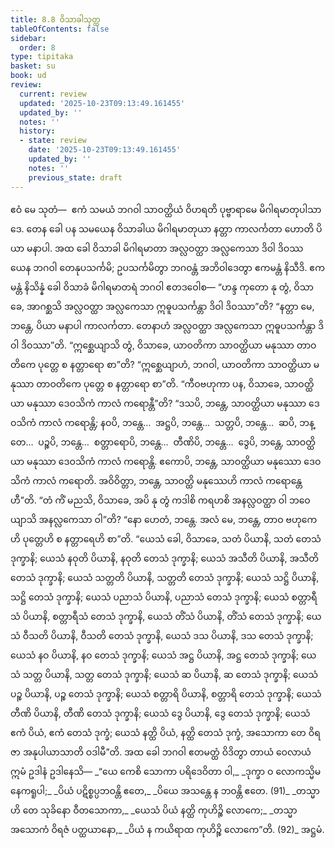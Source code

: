 ```yaml
---
title: 8.8 ဝိသာခါသုတ္တ
tableOfContents: false
sidebar:
  order: 8
type: tipitaka
basket: su
book: ud
review:
  current: review
  updated: '2025-10-23T09:13:49.161455'
  updated_by: ''
  notes: ''
  history:
  - state: review
    date: '2025-10-23T09:13:49.161455'
    updated_by: ''
    notes: ''
    previous_state: draft
---
```



<ReviewStatus review={frontmatter.review} showDetails={true} />

<HypothesisAnnotation frontmatter={frontmatter} />

<DynamicBreadcrumb />

<Division number="78" book="ud" e="ch" v="18" p="190">

<Paragraph number="738" book="ud">
ဧဝံ မေ သုတံ—  ဧကံ သမယံ ဘဂဝါ သာဝတ္ထိယံ ဝိဟရတိ ပုဗ္ဗာရာမေ မိဂါရမာတုပါသာဒေ. တေန ခေါ ပန သမယေန ဝိသာခါယ မိဂါရမာတုယာ နတ္တာ ကာလင်္ကတာ ဟောတိ ပိယာ မနာပါ. အထ ခေါ ဝိသာခါ မိဂါရမာတာ အလ္လဝတ္ထာ အလ္လကေသာ ဒိဝါ ဒိဝဿ ယေန ဘဂဝါ တေနုပသင်္ကမိ; ဥပသင်္ကမိတွာ ဘဂဝန္တံ အဘိဝါဒေတွာ ဧကမန္တံ နိသီဒိ. ဧကမန္တံ နိသိန္နံ ခေါ ဝိသာခံ မိဂါရမာတရံ ဘဂဝါ ဧတဒဝေါစ—
</Paragraph>

<Paragraph number="739" book="ud">
“ဟန္ဒ ကုတော နု တွံ, ဝိသာခေ, အာဂစ္ဆသိ အလ္လဝတ္ထာ အလ္လကေသာ ဣဓူပသင်္ကန္တာ ဒိဝါ ဒိဝဿာ”တိ? “နတ္တာ မေ, ဘန္တေ, ပိယာ မနာပါ ကာလင်္ကတာ. တေနာဟံ အလ္လဝတ္ထာ အလ္လကေသာ ဣဓူပသင်္ကန္တာ ဒိဝါ ဒိဝဿာ”တိ. “ဣစ္ဆေယျာသိ တွံ, ဝိသာခေ, ယာဝတိကာ သာဝတ္ထိယာ မနုဿာ တာဝတိကေ ပုတ္တေ စ နတ္တာရော စာ”တိ? “ဣစ္ဆေယျာဟံ, ဘဂဝါ, ယာဝတိကာ သာဝတ္ထိယာ မနုဿာ တာဝတိကေ ပုတ္တေ စ နတ္တာရော စာ”တိ.
</Paragraph>

<Paragraph number="740" book="ud">
“ကီဝဗဟုကာ ပန, ဝိသာခေ, သာဝတ္ထိယာ မနုဿာ ဒေဝသိကံ ကာလံ ကရောန္တီ”တိ? “ဒသပိ, ဘန္တေ, သာဝတ္ထိယာ မနုဿာ ဒေဝသိကံ ကာလံ ကရောန္တိ; နဝပိ, ဘန္တေ…  အဋ္ဌပိ, ဘန္တေ…  သတ္တပိ, ဘန္တေ…  ဆပိ, ဘန္တေ…  ပဉ္စပိ, ဘန္တေ…  စတ္တာရောပိ, ဘန္တေ…  တီဏိပိ, ဘန္တေ…  ဒွေပိ, ဘန္တေ, သာဝတ္ထိယာ မနုဿာ ဒေဝသိကံ ကာလံ ကရောန္တိ. ဧကောပိ, ဘန္တေ, သာဝတ္ထိယာ မနုဿော ဒေဝသိကံ ကာလံ ကရောတိ. အဝိဝိတ္တာ, ဘန္တေ, သာဝတ္ထိ မနုဿေဟိ ကာလံ ကရောန္တေဟီ”တိ.
</Paragraph>

<Paragraph number="741" book="ud">
“တံ ကိံ မညသိ, ဝိသာခေ, အပိ နု တွံ ကဒါစိ ကရဟစိ အနလ္လဝတ္ထာ ဝါ ဘဝေယျာသိ အနလ္လကေသာ ဝါ”တိ? “နော ဟေတံ, ဘန္တေ. အလံ မေ, ဘန္တေ, တာဝ ဗဟုကေဟိ ပုတ္တေဟိ စ နတ္တာရေဟိ စာ”တိ.
</Paragraph>

<Paragraph number="742" book="ud">
“ယေသံ ခေါ, ဝိသာခေ, သတံ ပိယာနိ, သတံ တေသံ ဒုက္ခာနိ; ယေသံ နဝုတိ ပိယာနိ, နဝုတိ တေသံ ဒုက္ခာနိ; ယေသံ အသီတိ ပိယာနိ, အသီတိ တေသံ ဒုက္ခာနိ; ယေသံ သတ္တတိ ပိယာနိ, သတ္တတိ တေသံ ဒုက္ခာနိ; ယေသံ သဋ္ဌိ ပိယာနိ, သဋ္ဌိ တေသံ ဒုက္ခာနိ; ယေသံ ပညာသံ ပိယာနိ, ပညာသံ တေသံ ဒုက္ခာနိ; ယေသံ စတ္တာရီသံ ပိယာနိ, စတ္တာရီသံ တေသံ ဒုက္ခာနိ, ယေသံ တိံသံ ပိယာနိ, တိံသံ တေသံ ဒုက္ခာနိ; ယေသံ ဝီသတိ ပိယာနိ, ဝီသတိ တေသံ ဒုက္ခာနိ, ယေသံ ဒသ ပိယာနိ, ဒသ တေသံ ဒုက္ခာနိ; ယေသံ နဝ ပိယာနိ, နဝ တေသံ ဒုက္ခာနိ; ယေသံ အဋ္ဌ ပိယာနိ, အဋ္ဌ တေသံ ဒုက္ခာနိ; ယေသံ သတ္တ ပိယာနိ, သတ္တ တေသံ ဒုက္ခာနိ; ယေသံ ဆ ပိယာနိ, ဆ တေသံ ဒုက္ခာနိ; ယေသံ ပဉ္စ ပိယာနိ, ပဉ္စ တေသံ ဒုက္ခာနိ; ယေသံ စတ္တာရိ ပိယာနိ, စတ္တာရိ တေသံ ဒုက္ခာနိ; ယေသံ တီဏိ ပိယာနိ, တီဏိ တေသံ ဒုက္ခာနိ; ယေသံ ဒွေ ပိယာနိ, ဒွေ တေသံ ဒုက္ခာနိ; ယေသံ ဧကံ ပိယံ, ဧကံ တေသံ ဒုက္ခံ; ယေသံ နတ္ထိ ပိယံ, နတ္ထိ တေသံ ဒုက္ခံ, အသောကာ တေ ဝိရဇာ အနုပါယာသာတိ ဝဒါမီ”တိ.
</Paragraph>

<Paragraph number="743" book="ud">
အထ ခေါ ဘဂဝါ ဧတမတ္ထံ ဝိဒိတွာ တာယံ ဝေလာယံ ဣမံ ဥဒါနံ ဥဒါနေသိ—
</Paragraph>

<Paragraph number="744" type="verses" book="ud">
_“ယေ ကေစိ သောကာ ပရိဒေဝိတာ ဝါ,_  
_ဒုက္ခာ ဝ လောကသ္မိမနေကရူပါ;_  
_ပိယံ ပဋိစ္စပ္ပဘဝန္တိ ဧတေ,_  
_ပိယေ အသန္တေ န ဘဝန္တိ ဧတေ. (91)_  

</Paragraph>

<Paragraph number="745" type="verses" book="ud">
_တသ္မာ ဟိ တေ သုခိနော ဝီတသောကာ,_  
_ယေသံ ပိယံ နတ္ထိ ကုဟိဉ္စိ လောကေ;_  
_တသ္မာ အသောကံ ဝိရဇံ ပတ္ထယာနော,_  
_ပိယံ န ကယိရာထ ကုဟိဉ္စိ လောကေ”တိ. (92)_  


</Paragraph>
</Division>

<Paragraph number="746" type="center" book="ud">
အဋ္ဌမံ.
</Paragraph>